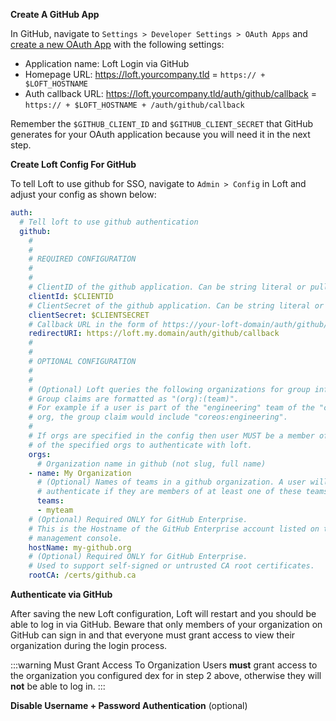 
<Flow id="sso-github">
<Step>

**Create A GitHub App**

In GitHub, navigate to `Settings > Developer Settings > OAuth Apps` and [create a new OAuth App](https://github.com/settings/applications/new) with the following settings:
- Application name: Loft Login via GitHub
- Homepage URL: https://loft.yourcompany.tld = `https:// + $LOFT_HOSTNAME`
- Auth callback URL: https://loft.yourcompany.tld/auth/github/callback = `https:// + $LOFT_HOSTNAME + /auth/github/callback`

Remember the `$GITHUB_CLIENT_ID` and `$GITHUB_CLIENT_SECRET` that GitHub generates for your OAuth application because you will need it in the next step.

</Step>
<Step>

**Create Loft Config For GitHub**

To tell Loft to use github for SSO, navigate to `Admin > Config` in Loft and adjust your config as shown below:
```yaml
auth:
  # Tell loft to use github authentication
  github:
    # 
    # 
    # REQUIRED CONFIGURATION
    #
    #
    # ClientID of the github application. Can be string literal or pulled from the environment.
    clientId: $CLIENTID
    # ClientSecret of the github application. Can be string literal or pulled from the environment.
    clientSecret: $CLIENTSECRET
    # Callback URL in the form of https://your-loft-domain/auth/github/callback
    redirectURI: https://loft.my.domain/auth/github/callback
    # 
    # 
    # OPTIONAL CONFIGURATION
    #
    #
    # (Optional) Loft queries the following organizations for group information. 
	# Group claims are formatted as "(org):(team)".
	# For example if a user is part of the "engineering" team of the "coreos"
	# org, the group claim would include "coreos:engineering".
	#
	# If orgs are specified in the config then user MUST be a member of at least one
	# of the specified orgs to authenticate with loft.
	orgs:
	  # Organization name in github (not slug, full name)
	- name: My Organization
	  # (Optional) Names of teams in a github organization. A user will be able to
	  # authenticate if they are members of at least one of these teams.
	  teams:
	  - myteam
    # (Optional) Required ONLY for GitHub Enterprise.
    # This is the Hostname of the GitHub Enterprise account listed on the
	# management console.
    hostName: my-github.org
    # (Optional) Required ONLY for GitHub Enterprise.
    # Used to support self-signed or untrusted CA root certificates.
    rootCA: /certs/github.ca
```
</Step>
<Step>

**Authenticate via GitHub**

After saving the new Loft configuration, Loft will restart and you should be able to log in via GitHub. Beware that only members of your organization on GitHub can sign in and that everyone must grant access to view their organization during the login process.

:::warning Must Grant Access To Organization
Users **must** grant access to the organization you configured dex for in step 2 above, otherwise they will **not** be able to log in.
:::

</Step>
<Step>

**Disable Username + Password Authentication** (optional)

<DisablePasswordAuthPartial/>

</Step>
</Flow>